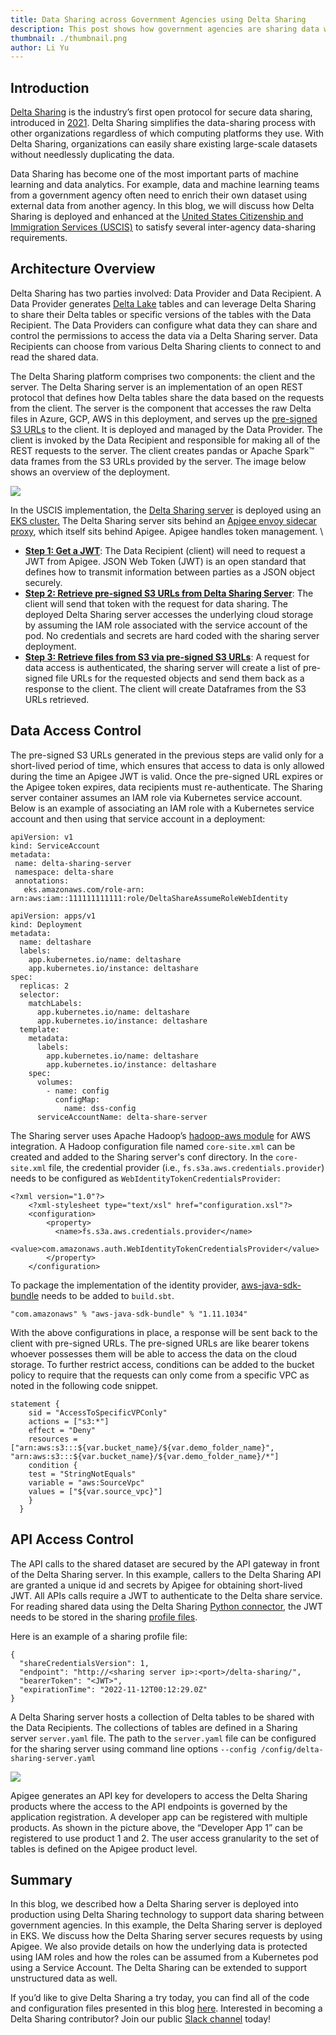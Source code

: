 ```yaml
---
title: Data Sharing across Government Agencies using Delta Sharing
description: This post shows how government agencies are sharing data with Delta Sharing.
thumbnail: ./thumbnail.png
author: Li Yu
---
```


## Introduction

[Delta Sharing](https://delta.io/sharing/) is the industry’s first open protocol for secure data sharing, introduced in [2021](https://databricks.com/blog/2021/05/26/introducing-delta-sharing-an-open-protocol-for-secure-data-sharing.html). Delta Sharing simplifies the data-sharing process with other organizations regardless of which computing platforms they use. With Delta Sharing, organizations can easily share existing large-scale datasets without needlessly duplicating the data.

Data Sharing has become one of the most important parts of machine learning and data analytics. For example, data and machine learning teams from a government agency often need to enrich their own dataset using external data from another agency. In this blog, we will discuss how Delta Sharing is deployed and enhanced at the [United States Citizenship and Immigration Services (USCIS)](https://www.uscis.gov/) to satisfy several inter-agency data-sharing requirements.

## Architecture Overview

Delta Sharing has two parties involved: Data Provider and Data Recipient. A Data Provider generates [Delta Lake](https://delta.io) tables and can leverage Delta Sharing to share their Delta tables or specific versions of the tables with the Data Recipient. The Data Providers can configure what data they can share and control the permissions to access the data via a Delta Sharing server. Data Recipients can choose from various Delta Sharing clients to connect to and read the shared data.

The Delta Sharing platform comprises two components: the client and the server. The Delta Sharing server is an implementation of an open REST protocol that defines how Delta tables share the data based on the requests from the client. The server is the component that accesses the raw Delta files in Azure, GCP, AWS in this deployment, and serves up the [pre-signed S3 URLs](https://docs.aws.amazon.com/AmazonS3/latest/userguide/ShareObjectPreSignedURL.html) to the client. It is deployed and managed by the Data Provider. The client is invoked by the Data Recipient and responsible for making all of the REST requests to the server. The client creates pandas or Apache Spark™ data frames from the S3 URLs provided by the server. The image below shows an overview of the deployment.

![](image1.png)

In the USCIS implementation, the [Delta Sharing server](https://github.com/delta-io/delta-sharing) is deployed using an [EKS cluster.](https://aws.amazon.com/eks/) The Delta Sharing server sits behind an [Apigee envoy sidecar proxy](https://cloud.google.com/apigee/docs/api-platform/envoy-adapter/v1.0.x/concepts), which itself sits behind Apigee. Apigee handles token management. \

- **<span style="text-decoration:underline;">Step 1: Get a JWT</span>**: The Data Recipient (client) will need to request a JWT from Apigee. JSON Web Token (JWT) is an open standard that defines how to transmit information between parties as a JSON object securely.
- **<span style="text-decoration:underline;">Step 2: Retrieve pre-signed S3 URLs from Delta Sharing Server</span>**: The client will send that token with the request for data sharing. The deployed Delta Sharing server accesses the underlying cloud storage by assuming the IAM role associated with the service account of the pod. No credentials and secrets are hard coded with the sharing server deployment.
- **<span style="text-decoration:underline;">Step 3: Retrieve files from S3 via pre-signed S3 URLs</span>**: A request for data access is authenticated, the sharing server will create a list of pre-signed file URLs for the requested objects and send them back as a response to the client. The client will create Dataframes from the S3 URLs retrieved.

## Data Access Control

The pre-signed S3 URLs generated in the previous steps are valid only for a short-lived period of time, which ensures that access to data is only allowed during the time an Apigee JWT is valid. Once the pre-signed URL expires or the Apigee token expires, data recipients must re-authenticate. The Sharing server container assumes an IAM role via Kubernetes service account. Below is an example of associating an IAM role with a Kubernetes service account and then using that service account in a deployment:

```
apiVersion: v1
kind: ServiceAccount
metadata:
 name: delta-sharing-server
 namespace: delta-share
 annotations:
   eks.amazonaws.com/role-arn: arn:aws:iam::111111111111:role/DeltaShareAssumeRoleWebIdentity
```

```
apiVersion: apps/v1
kind: Deployment
metadata:
  name: deltashare
  labels:
    app.kubernetes.io/name: deltashare
    app.kubernetes.io/instance: deltashare
spec:
  replicas: 2
  selector:
    matchLabels:
      app.kubernetes.io/name: deltashare
      app.kubernetes.io/instance: deltashare
  template:
    metadata:
      labels:
        app.kubernetes.io/name: deltashare
        app.kubernetes.io/instance: deltashare
    spec:
      volumes:
        - name: config
          configMap:
            name: dss-config
      serviceAccountName: delta-share-server
```

The Sharing server uses Apache Hadoop’s [hadoop-aws module](https://hadoop.apache.org/docs/stable/hadoop-aws/tools/hadoop-aws/index.html) for AWS integration. A Hadoop configuration file named `core-site.xml` can be created and added to the Sharing server's conf directory. In the `core-site.xml` file, the credential provider (i.e., `fs.s3a.aws.credentials.provider`) needs to be configured as `WebIdentityTokenCredentialsProvider`:

```
<?xml version="1.0"?>
    <?xml-stylesheet type="text/xsl" href="configuration.xsl"?>
    <configuration>
        <property>
          <name>fs.s3a.aws.credentials.provider</name>
          <value>com.amazonaws.auth.WebIdentityTokenCredentialsProvider</value>
        </property>
    </configuration>
```

To package the implementation of the identity provider, [aws-java-sdk-bundle](https://mvnrepository.com/artifact/com.amazonaws/aws-java-sdk-bundle) needs to be added to `build.sbt`.

```
"com.amazonaws" % "aws-java-sdk-bundle" % "1.11.1034"
```

With the above configurations in place, a response will be sent back to the client with pre-signed URLs. The pre-signed URLs are like bearer tokens whoever possesses them will be able to access the data on the cloud storage. To further restrict access, conditions can be added to the bucket policy to require that the requests can only come from a specific VPC as noted in the following code snippet.

```
statement {
	sid = "AccessToSpecificVPConly"
	actions = ["s3:*"]
	effect = "Deny"
	resources = ["arn:aws:s3:::${var.bucket_name}/${var.demo_folder_name}", "arn:aws:s3:::${var.bucket_name}/${var.demo_folder_name}/*"]
	condition {
  	test = "StringNotEquals"
  	variable = "aws:SourceVpc"
  	values = ["${var.source_vpc}"]
    }
  }
```

## API Access Control

The API calls to the shared dataset are secured by the API gateway in front of the Delta Sharing server. In this example, callers to the Delta Sharing API are granted a unique id and secrets by Apigee for obtaining short-lived JWT. All APIs calls require a JWT to authenticate to the Delta share service. For reading shared data using the Delta Sharing [Python connector](https://github.com/delta-io/delta-sharing#python-connector), the JWT needs to be stored in the sharing [profile files](https://github.com/delta-io/delta-sharing/blob/main/PROTOCOL.md#profile-file-format).

Here is an example of a sharing profile file:

```
{
  "shareCredentialsVersion": 1,
  "endpoint": "http://<sharing server ip>:<port>/delta-sharing/",
  "bearerToken": "<JWT>",
  "expirationTime": "2022-11-12T00:12:29.0Z"
}
```

A Delta Sharing server hosts a collection of Delta tables to be shared with the Data Recipients. The collections of tables are defined in a Sharing server `server.yaml` file. The path to the `server.yaml` file can be configured for the sharing server using command line options `--config /config/delta-sharing-server.yaml`

![](image2.png)

Apigee generates an API key for developers to access the Delta Sharing products where the access to the API endpoints is governed by the application registration. A developer app can be registered with multiple products. As shown in the picture above, the “Developer App 1” can be registered to use product 1 and 2. The user access granularity to the set of tables is defined on the Apigee product level.

## Summary

In this blog, we described how a Delta Sharing server is deployed into production using Delta Sharing technology to support data sharing between government agencies. In this example, the Delta Sharing server is deployed in EKS. We discuss how the Delta Sharing server secures requests by using Apigee. We also provide details on how the underlying data is protected using IAM roles and how the roles can be assumed from a Kubernetes pod using a Service Account. The Delta Sharing can be extended to support unstructured data as well.

If you’d like to give Delta Sharing a try today, you can find all of the code and configuration files presented in this blog [here](https://github.com/lyliyu/delta-sharing). Interested in becoming a Delta Sharing contributor? Join our public [Slack channel](https://go.delta.io/slack) today!
